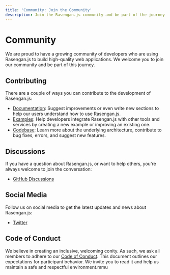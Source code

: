 ```yaml
---
title: 'Community: Join the Community'
description: Join the Rasengan.js community and be part of the journey.
---
```


# Community

We are proud to have a growing community of developers who are using Rasengan.js to build high-quality web applications. We welcome you to join our community and be part of this journey.

## Contributing

There are a couple of ways you can contribute to the development of Rasengan.js:

- [Documentation](/docs/community/guide): Suggest improvements or even write new sections to help our users understand how to use Rasengan.js.
- [Examples](https://github.com/rasengan-dev/rasenganjs-examples/blob/README.md): Help developers integrate Rasengan.js with other tools and services by creating a new example or improving an existing one.
- [Codebase](https://github.com/rasengan-dev/rasenganjs/blob/CONTRIBUTING.md): Learn more about the underlying architecture, contribute to bug fixes, errors, and suggest new features.

## Discussions

If you have a question about Rasengan.js, or want to help others, you're always welcome to join the conversation:

- [GitHub Discussions](https://github.com/rasengan-dev/rasenganjs/discussions)

## Social Media

Follow us on social media to get the latest updates and news about Rasengan.js:

- [Twitter](https://twitter.com/rasenganjs)

## Code of Conduct

We believe in creating an inclusive, welcoming conity. As such, we ask all members to adhere to our [Code of Conduct](https://github.com/rasengan-dev/rasenganjs/blob/main/CODE_OF_CONDUCT.md). 
This document outlines our expectations for participant behavior. We invite you to read it and help us maintain a safe and respectful environment.mmu